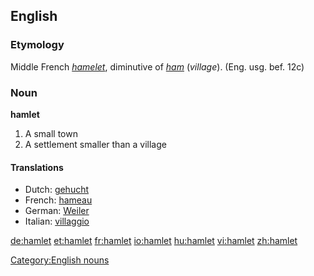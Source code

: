 {{see|Hamlet}}
==English==

===Etymology===
Middle French ''[[hamelet]]'', diminutive of ''[[ham]]'' (''village''). (Eng. usg. bef. 12c)

===Noun===
'''hamlet'''

# A small town
# A settlement smaller than a village

====Translations====
{{top}}
*Dutch: [[gehucht]] {{n}}
*French: [[hameau]] {{m}}
*German: [[Weiler]] {{m}}
*Italian: [[villaggio]] {{m}}
{{bottom}}

[[Category:English nouns]]

[[de:hamlet]]
[[et:hamlet]]
[[fr:hamlet]]
[[io:hamlet]]
[[hu:hamlet]]
[[vi:hamlet]]
[[zh:hamlet]]